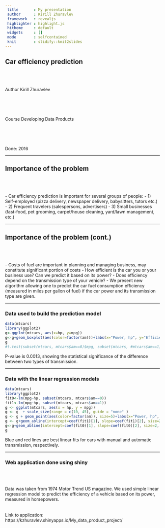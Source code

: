 ---
 title       : My presentation
 author      : Kirill Zhuravlev  
 framework   : revealjs  
 highlighter : highlight.js
 hitheme     : default  
 widgets     : []    
 mode        : selfcontained 
 knit        : slidify::knit2slides
---

## Car efficiency prediction

<br>
<br>
</br>
  Author Kirill Zhuravlev
  
<br>
<br>
</br>
  
  Course Developing Data Products
  
<br>
<br>
</br>
  
  Done: 2016

---

## Importance of the problem

<br>
<br>
</br>
 - Car efficiency prediction is important for several groups of people:
 - 1) Self-employed (pizza delivery, newspaper delivery, babysitters, tutors etc.)
 - 2) Frequent travelers (salespersons, advertisers)
 - 3) Small businesses (fast-food, pet grooming, carpet/house cleaning, yard/lawn management, etc.)

---

## Importance of the problem (cont.)

<br>
<br>
</br>
 - Costs of fuel are important in planning and managing business, may constitute significant portion of costs
 - How efficient is the car you or your business use? Can we predict it based on its power?
 - Does efficiency depend on the transmission type of your vehicle?
 - We present new algorithm allowing one to predict the car fuel        consumption efficiency (measured in miles per gallon of fuel) if the car power and its transmission type are given.

---

### Data used to build the prediction model

```{r, echo=FALSE, fig.align='center', warning=FALSE}
data(mtcars)
library(ggplot2)
g<-ggplot(mtcars, aes(x=hp, y=mpg))
g<-g+geom_boxplot(aes(color=factor(am)))+labs(x="Power, hp", y="Efficiency, mpg", color="Transmission type")
g
#t.test(subset(mtcars, mtcars$am==0)$mpg, subset(mtcars, #mtcars$am==1)$mpg, mu=0)$p.value
```
P-value is 0.0013, showing the statistical significance of the difference between two types of transmission.

---

### Data with the linear regression models

```{r, echo=FALSE, fig.align='center'}
data(mtcars)
library(ggplot2)
fit0<-lm(mpg~hp, subset(mtcars, mtcars$am==0))
fit1<-lm(mpg~hp, subset(mtcars, mtcars$am==1))
g <- ggplot(mtcars, aes(x = hp, y = mpg))
g <- g  + scale_size(range = c(10, 45), guide = "none" )
g <- g + geom_point(aes(color=factor(am)), size=5)+labs(x="Power, hp", y="Efficiency, mpg", color="Transmission type")
g <- g+geom_abline(intercept=coef(fit1)[1], slope=coef(fit1)[2], size=2, color="blue")
g<-g+geom_abline(intercept=coef(fit0)[1], slope=coef(fit0)[2], size=2, color="red")
g
```
Blue and red lines are best linear fits for cars with manual and automatic transmission, respectively.

---

### Web application done using shiny

<br>
<br>
</br>
Data was taken from 1974 Motor Trend US magazine. We used simple linear regression model to predict the efficiency of a vehicle based on its power, measured in horsepowers.
<br>
<br>
</br>
Link to application:
https://kzhuravlev.shinyapps.io/My_data_product_project/

